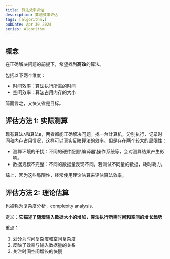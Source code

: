 ```yaml
---
title: 算法效率评估
description: 算法效率评估
tags: [algorithm,]
pubDate: Apr 30 2024
series: Algorithm
---
```


## 概念

在正确解决问题的前提下，希望找到**高效**的算法。

包括以下两个维度：

- 时间效率：算法执行所需的时间
- 空间效率：算法占用内存的大小

简而言之，又快又省是目标。

## 评估方法 1: 实际测算

现有算法`A`和算法`B`，两者都能正确解决问题。找一台计算机，分别执行，记录时间和内存占用情况，这样可以真实反映算法的效率。但是存在两个较大的局限性：

- 测算环境的干扰：不同的硬件配置\编译器\操作系统等，会对测算结果产生影响。
- 数据规模不完整：不同的数据量表现不同，若测试不同量的数据，耗时耗力。

综上，因为这些局限性，经常使用理论估算来评估算法效率。

## 评估方法 2: 理论估算

也被称为复杂度分析，complexity analysis.

定义：**它描述了随着输入数据大小的增加，算法执行所需时间和空间的增长趋势**

重点：

1. 划分为时间复杂度和空间复杂度
2. 反映了效率与输入数据量的关系
3. 关注时间空间增长的快慢
